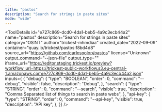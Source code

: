 ```yaml
---
title: "pastos"
description: "Search for strings in paste sites"
mode: "wide"
---
```



<ToolDetails
  id="e727c869-dcd0-4da1-beb5-4a9c3ecb44a2"
  name="pastos"
  description="Search for strings in paste sites"
  category="OSINT"
  author="trickest-mhmdiaa"
  created_date="2022-09-09"
  container="quay.io/trickest/pastos:f8bd4d8"
  source_url="https://github.com/carlospolop/pastos"
  license="Unknown"
  output_command="--json-file"
  output_type=""
  iframe_url="https://editor.staging.trickest.io/preview?workflow_url=https://trickest-public-workflow.s3.eu-central-1.amazonaws.com/e727c869-dcd0-4da1-beb5-4a9c3ecb44a2.json"
  inputs={ {
  "debug": {
    "type": "BOOLEAN",
    "order": 0,
    "command": "--debug",
    "visible": false,
    "description": "Debug",
  },
  "search": {
    "type": "STRING",
    "order": 0,
    "command": "--search",
    "visible": true,
    "description": "Comma Separated list of things to search in paste webs",
  },
  "api-key": {
    "type": "STRING",
    "order": 0,
    "command": "--api-key",
    "visible": true,
    "description": "API key",
  },
}}
/>